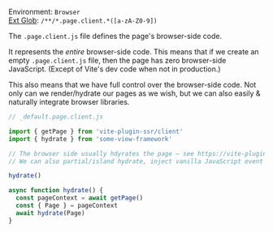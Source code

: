 Environment: `Browser`<br/>
[Ext Glob](https://github.com/micromatch/micromatch#extglobs): `/**/*.page.client.*([a-zA-Z0-9])`

The `.page.client.js` file defines the page's browser-side code.

It represents the *entire* browser-side code. This means that if we create an empty `.page.client.js` file, then the page has zero browser-side JavaScript.
(Except of Vite's dev code when not in production.)

This also means that we have full control over the browser-side code. Not only can we render/hydrate our pages as we wish, but we can also easily & naturally integrate browser libraries.

```js
// _default.page.client.js

import { getPage } from 'vite-plugin-ssr/client'
import { hydrate } from 'some-view-framework'

// The browser side usually hdyrates the page — see https://vite-plugin-ssr.com/hydration
// We can also partial/island hydrate, inject vanilla JavaScript event handlers, etc.

hydrate()

async function hydrate() {
  const pageContext = await getPage()
  const { Page } = pageContext
  await hydrate(Page)
}
```
